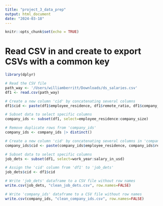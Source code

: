 ```yaml
---
title: "project_3_data_prep"
output: html_document
date: "2024-03-18"
---
```


```r
knitr::opts_chunk$set(echo = TRUE)
```
# Read CSV in and create to export CSVs with a common key
```r
library(dplyr)

# Read the CSV file
path_way <- '/Users/williamberritt/Downloads/ds_salaries.csv'
df1 <- read.csv(path_way)

# Create a new column 'cid' by concatenating several columns
df1$cid <- paste(df1$employee_residence, df1$remote_ratio, df1$company_location, df1$company_size, sep='_')

# Subset data to select specific columns
company_ids <- subset(df1, select=employee_residence:company_size)

# Remove duplicate rows from 'company_ids'
company_ids <- company_ids |> distinct()

# Create a new column 'cid' by concatenating several columns in 'company_ids'
company_ids$cid <- paste(company_ids$employee_residence, company_ids$remote_ratio, company_ids$company_location, company_ids$company_size, sep='_')

# Subset data to select specific columns
job_dets <- subset(df1, select=work_year:salary_in_usd)

# Assign the 'cid' column from 'df1' to 'job_dets'
job_dets$cid <- df1$cid

# Write 'job_dets' dataframe to a CSV file without row names
write.csv(job_dets, "clean_job_dets.csv", row.names=FALSE)

# Write 'company_ids' dataframe to a CSV file without row names
write.csv(company_ids, "clean_company_ids.csv", row.names=FALSE)
```

